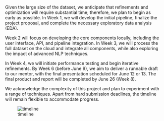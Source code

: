 Given the large size of the dataset, we anticipate that refinements and optimization will require substantial time; therefore, we plan to begin as early as possible. In Week 1, we will develop the initial pipeline, finalize the project proposal, and complete the necessary exploratory data analysis (EDA).

Week 2 will focus on developing the core components locally, including the user interface, API, and pipeline integration. In Week 3, we will process the full dataset on the cloud and integrate all components, while also exploring the impact of advanced NLP techniques.

In Week 4, we will initiate performance testing and begin iterative refinements. By Week 6 (before June 9), we aim to deliver a runnable draft to our mentor, with the final presentation scheduled for June 12 or 13. The final product and report will be completed by June 26 (Week 8).

We acknowledge the complexity of this project and plan to experiment with a range of techniques. Apart from hard submission deadlines, the timeline will remain flexible to accommodate progress. 

![timeline](../img/timeline.png)


